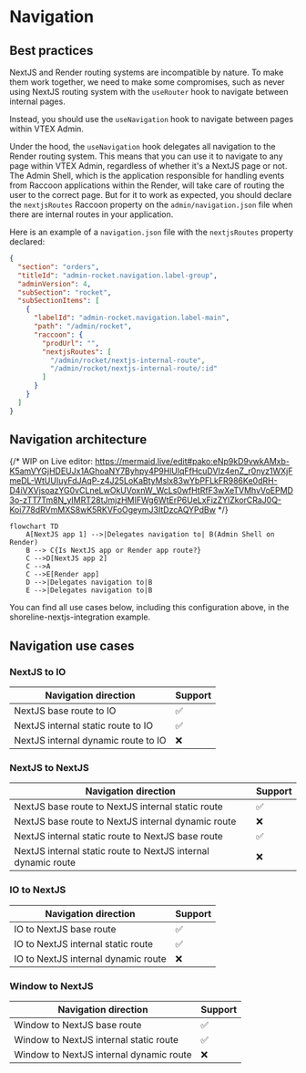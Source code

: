 # Navigation

## Best practices

NextJS and Render routing systems are incompatible by nature. To make them work together, we need to make some compromises, such as
never using NextJS routing system with the `useRouter` hook to navigate between internal pages.

Instead, you should use the `useNavigation` hook to navigate between pages within VTEX Admin.

Under the hood, the `useNavigation` hook delegates all navigation to the Render routing system. This means that you can use it to navigate
to any page within VTEX Admin, regardless of whether it's a NextJS page or not. The Admin Shell, which is the application responsible for handling
events from Raccoon applications within the Render, will take care of routing the user to the correct page. But for it to work as expected, you should
declare the `nextjsRoutes` Raccoon property on the `admin/navigation.json` file when there are internal routes in your application.

Here is an example of a `navigation.json` file with the `nextjsRoutes` property declared:

```json
{
  "section": "orders",
  "titleId": "admin-rocket.navigation.label-group",
  "adminVersion": 4,
  "subSection": "rocket",
  "subSectionItems": [
    {
      "labelId": "admin-rocket.navigation.label-main",
      "path": "/admin/rocket",
      "raccoon": {
        "prodUrl": "",
        "nextjsRoutes": [
          "/admin/rocket/nextjs-internal-route",
          "/admin/rocket/nextjs-internal-route/:id"
        ]
      }
    }
  ]
}
```

## Navigation architecture

{/* WIP on Live editor: https://mermaid.live/edit#pako:eNp9kD9vwkAMxb-K5amVYGjHDEUJx1AGhoaNY7Byhpy4P9HlUlqFfHcuDVIz4enZ_r0nyz1WXjFmeDL-WtUUIuyFdJAqP-z4J25LoKaBtyMslx83wYbPFLkFR986Ke0dRH-D4iVXVjsoazYG0vCLneLwOkUVoxnW_WcLs0wfHtRfF3wXeTVMhvVoEPMD3o-zTT7Tm8N_yIMRT28tJmjzHMIFWg6WtErP6UeLxFizZYlZkorCRaJ0Q-Koi778dRVmMXS8wK5RKVFoOgeymJ3ItDzcAQYPdBw */}

```mermaid
flowchart TD
    A[NextJS app 1] -->|Delegates navigation to| B(Admin Shell on Render)
    B --> C{Is NextJS app or Render app route?}
    C -->D[NextJS app 2]
    C -->A
    C -->E[Render app]
    D -->|Delegates navigation to|B
    E -->|Delegates navigation to|B
```

You can find all use cases below, including this configuration above, in the shoreline-nextjs-integration example.

## Navigation use cases

### NextJS to IO

| Navigation direction                | Support |
| ----------------------------------- | ------- |
| NextJS base route to IO             | ✅      |
| NextJS internal static route to IO  | ✅      |
| NextJS internal dynamic route to IO | ❌      |

### NextJS to NextJS

| Navigation direction                                          | Support |
| ------------------------------------------------------------- | ------- |
| NextJS base route to NextJS internal static route             | ✅      |
| NextJS base route to NextJS internal dynamic route            | ❌      |
| NextJS internal static route to NextJS base route             | ✅      |
| NextJS internal static route to NextJS internal dynamic route | ❌      |

### IO to NextJS

| Navigation direction                | Support |
| ----------------------------------- | ------- |
| IO to NextJS base route             | ✅      |
| IO to NextJS internal static route  | ✅      |
| IO to NextJS internal dynamic route | ❌      |

### Window to NextJS

| Navigation direction                    | Support |
| --------------------------------------- | ------- |
| Window to NextJS base route             | ✅      |
| Window to NextJS internal static route  | ✅      |
| Window to NextJS internal dynamic route | ❌      |
